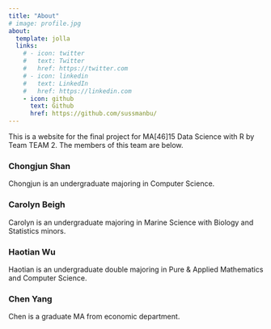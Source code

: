 ```yaml
---
title: "About"
# image: profile.jpg
about:
  template: jolla
  links:
    # - icon: twitter
    #   text: Twitter
    #   href: https://twitter.com
    # - icon: linkedin
    #   text: LinkedIn
    #   href: https://linkedin.com
    - icon: github
      text: Github
      href: https://github.com/sussmanbu/
---
```


This is a website for the final project for MA\[46\]15 Data Science with R by Team TEAM 2. The members of this team are below.

### Chongjun Shan

Chongjun is an undergraduate majoring in Computer Science.

### Carolyn Beigh

Carolyn is an undergraduate majoring in Marine Science with Biology and Statistics minors.

### Haotian Wu

Haotian is an undergraduate double majoring in Pure & Applied Mathematics and Computer Science.

### Chen Yang

Chen is a graduate MA from economic department.

<!-- Please leave in the information below -->

